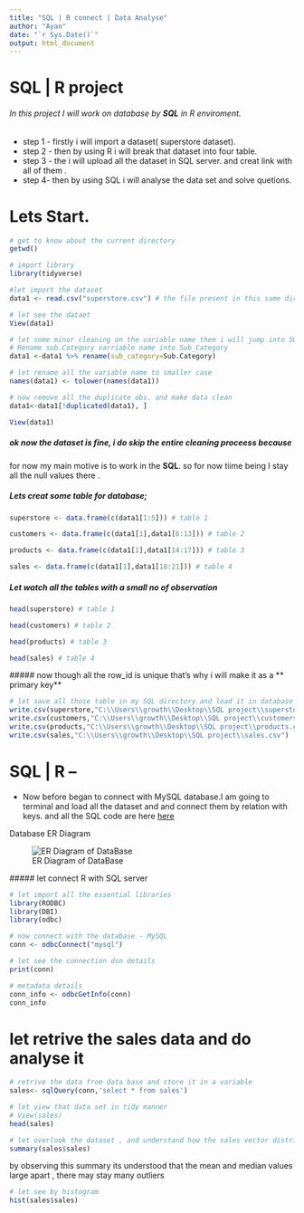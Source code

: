 ---
title: "SQL | R connect | Data Analyse"
author: "Ayan"
date: "`r Sys.Date()`"
output: html_document
---

# SQL \| R project

###### In this project I will work on database by **SQL** in R enviroment.

-   step 1 - firstly i will import a dataset( superstore dataset).
-   step 2 - then by using R i will break that dataset into four table.
-   step 3 - the i will upload all the dataset in SQL server. and creat link with all of them .
-   step 4- then by using SQL i will analyse the data set and solve quetions.

# Lets Start.

```{r}
# get to know about the current directory 
getwd()
```

```{r}
# import library
library(tidyverse)
```

```{r}
#let import the dataset
data1 <- read.csv("superstore.csv") # the file present in this same directory
```

```{r}
# let see the dataet
View(data1)
```

```{r}
# let some minor cleaning on the variable name them i will jump into SQL part
# Rename sub.Category varriable name into Sub_Category
data1 <-data1 %>% rename(sub_category=Sub.Category)
```

```{r}
# let rename all the variable name to smaller case
names(data1) <- tolower(names(data1))
```

```{r}
# now remove all the duplicate obs. and make data clean
data1<-data1[!duplicated(data1), ]
```

```{r}
View(data1)
```

##### ok now the dataset is fine, i do skip the entire cleaning proceess because

for now my main motive is to work in the **SQL**. so for now tiime being I stay all the null values there .

##### Lets creat some table for database;

```{r}
superstore <- data.frame(c(data1[1:5])) # table 1
```

```{r}
customers <- data.frame(c(data1[1],data1[6:13])) # table 2
```

```{r}
products <- data.frame(c(data1[1],data1[14:17])) # table 3
```

```{r}
sales <- data.frame(c(data1[1],data1[18:21])) # table 4
```

##### Let watch all the tables with a small no of observation

```{r}
head(superstore) # table 1
```

```{r}
head(customers) # table 2
```

```{r}
head(products) # table 3
```

```{r}
head(sales) # table 4
```

\##### now though all the row_id is unique that's why i will make it as a \*\* primary key\*\*

```{r}
# let save all those table in my SQL directory and load it in database
write.csv(superstore,"C:\\Users\\growth\\Desktop\\SQL project\\superstore.csv")
write.csv(customers,"C:\\Users\\growth\\Desktop\\SQL project\\customers.csv")
write.csv(products,"C:\\Users\\growth\\Desktop\\SQL project\\products.csv")
write.csv(sales,"C:\\Users\\growth\\Desktop\\SQL project\\sales.csv")
```

# SQL \| R --

-   Now before began to connect with MySQL database.I am going to terminal and load all the dataset and and connect them by relation with keys. and all the SQL code are here [here](https://github.com/ayandey1359/portfolio/blob/main/SQL/Project_3_SQL_R_ExtensionScript.sql)

Database ER Diagram

![ER Diagram of DataBase](ER_diagram.png)

\##### let connect R with SQL server

```{r warning=FALSE}
# let import all the essential libraries
library(RODBC)
library(DBI)
library(odbc)
```

```{r}
# now connect with the database - MySQL
conn <- odbcConnect("mysql")
```

```{r warning=FALSE}
# let see the connection dsn details
print(conn)
```

```{r}
# metadata details
conn_info <- odbcGetInfo(conn)
conn_info
```

# let retrive the sales data and do analyse it

```{r}
# retrive the data from data base and store it in a variable
sales<- sqlQuery(conn,'select * from sales')

```

```{r}
# let view that data set in tidy manner
# View(sales)
head(sales)
```

```{r}
# let overlook the dataset , and understand how the sales vector distribute
summary(sales$sales)
```

by observing this summary its understood that the mean and median values large apart , there may stay many outliers

```{r}
# let see by histogram
hist(sales$sales)
```
